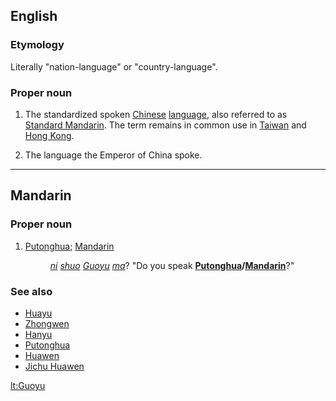 ==English==

===Etymology===
Literally "nation-language" or "country-language".

===Proper noun===
{{en-proper-noun}}
{{wikipedia}}

# The standardized spoken [[Chinese]] [[language]], also referred to as [[Standard Mandarin]].  The term remains in common use in [[Taiwan]] and [[Hong Kong]].
# {{historic}} The language the Emperor of China spoke.

----

==Mandarin==

===Proper noun===
{{cmn-proper|p|pin=Guóyǔ|pint=guo2yu3|tra=國語|sim=国语}}

# [[Putonghua]]; [[Mandarin]]
#: ''[[ni]] [[shuo]] [[Guoyu]] [[ma]]''?  "Do you speak '''[[Putonghua]]/[[Mandarin]]'''?"

===See also===
* [[Huayu]]
* [[Zhongwen]]
* [[Hanyu]]
* [[Putonghua]]
* [[Huawen]]
* [[Jichu Huawen]]

[[lt:Guoyu]]